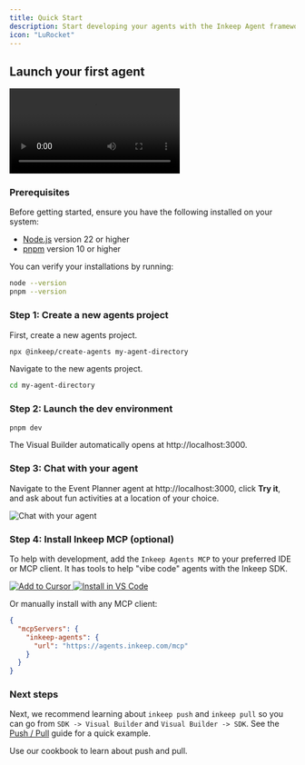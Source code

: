 ```yaml
---
title: Quick Start
description: Start developing your agents with the Inkeep Agent framework
icon: "LuRocket"
---
```


## Launch your first agent

<Video
  src="https://www.youtube.com/watch?v=T7ZKQz7Y1-E&t=3s"
  title="Visual guide to the Quick Start steps"
/>

### Prerequisites

Before getting started, ensure you have the following installed on your system:

- [Node.js](https://nodejs.org/en/download/) version 22 or higher
- [pnpm](https://pnpm.io/installation) version 10 or higher

You can verify your installations by running:

```bash
node --version
pnpm --version
```

### Step 1: Create a new agents project

First, create a new agents project.

```bash
npx @inkeep/create-agents my-agent-directory
```

Navigate to the new agents project.

```bash
cd my-agent-directory
```

### Step 2: Launch the dev environment

```bash
pnpm dev
```

The Visual Builder automatically opens at http://localhost:3000.

### Step 3: Chat with your agent

Navigate to the Event Planner agent at http://localhost:3000, click **Try it**, and ask about fun activities at a location of your choice.

<Image src="/gifs/event-planner.gif" alt="Chat with your agent" />

### Step 4: Install Inkeep MCP (optional)

To help with development, add the `Inkeep Agents MCP` to your preferred IDE or MCP client. It has tools to help "vibe code" agents with the Inkeep SDK.

<div
  style={{
    display: "flex",
    flexDirection: "row",
    alignItems: "center",
    gap: "16px",
  }}
>
  <a href="cursor://anysphere.cursor-deeplink/mcp/install?name=inkeep-agents&config=eyJ1cmwiOiJodHRwczovL2FnZW50cy5pbmtlZXAuY29tL21jcCJ9">
    <Image
      src="https://cursor.com/deeplink/mcp-install-dark.png"
      alt="Add to Cursor"
      style={{ height: "32px", verticalAlign: "middle" }}
    />
  </a>
  <a href="vscode:mcp/install?%7B%22name%22%3A%22inkeep-agents-mcp%22%2C%22type%22%3A%22sse%22%2C%22url%22%3A%22https%3A%2F%2Fagents.inkeep.com%2Fmcp%22%7D">
    <Image
      src="https://img.shields.io/badge/VS_Code-Install_Inkeep_MCP-0098FF?style=flat-square&logo=visualstudiocode&logoColor=ffffff"
      alt="Install in VS Code"
      style={{ height: "22px", verticalAlign: "middle" }}
    />
  </a>
</div>

Or manually install with any MCP client:

```json
{
  "mcpServers": {
    "inkeep-agents": {
      "url": "https://agents.inkeep.com/mcp"
    }
  }
}
```

### Next steps

Next, we recommend learning about `inkeep push` and `inkeep pull` so you can go from `SDK -> Visual Builder` and `Visual Builder -> SDK`. See the [Push / Pull](/get-started/push-pull) guide for a quick example.

<Cards>
  <Card
    title="Push / Pull"
    icon="LuArrowLeftRight"
    href="/get-started/push-pull"
  >
    Use our cookbook to learn about push and pull.
  </Card>
</Cards>
